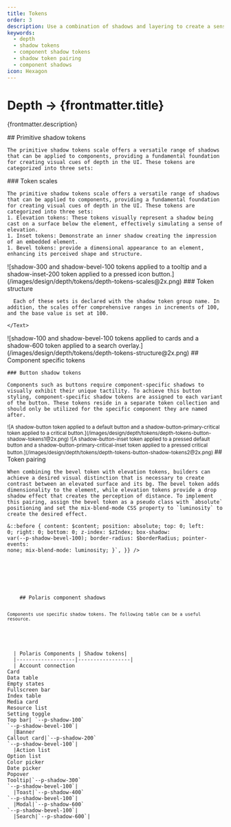 ```yaml
---
title: Tokens
order: 3
description: Use a combination of shadows and layering to create a sense of realism and hierarchy in the interface, guiding merchants' attention and indicating interactivity.
keywords:
  - depth
  - shadow tokens
  - component shadow tokens
  - shadow token pairing
  - component shadows
icon: Hexagon
---
```


# Depth &rarr; {frontmatter.title}

<Lede>{frontmatter.description}</Lede>

<Subnav />

<LayoutSection card>
  <ExtraLarge>
  <Text>
    ## Primitive shadow tokens

    The primitive shadow tokens scale offers a versatile range of shadows that can be applied to components, providing a fundamental foundation for creating visual cues of depth in the UI. These tokens are categorized into three sets:

  </Text>
  </ExtraLarge>

  <Text>
    ### Token scales

    The primitive shadow tokens scale offers a versatile range of shadows that can be applied to components, providing a fundamental foundation for creating visual cues of depth in the UI. These tokens are categorized into three sets:
    1. Elevation tokens: These tokens visually represent a shadow being cast on a surface below the element, effectively simulating a sense of elevation.
    1. Inset tokens: Demonstrate an inner shadow creating the impression of an embedded element.
    1. Bevel tokens: provide a dimensional appearance to an element, enhancing its perceived shape and structure.

  </Text>

<Large>
  ![shadow-300 and shadow-bevel-100 tokens applied to a tooltip and a
  shadow-inset-200 token applied to a pressed icon
  button.](/images/design/depth/tokens/depth-tokens-scales@2x.png)
</Large>

  <Text>
      ### Token structure

      Each of these sets is declared with the shadow token group name. In addition, the scales offer comprehensive ranges in increments of 100, and the base value is set at 100.

    </Text>

<Large>
  ![shadow-100 and shadow-bevel-100 tokens applied to cards and a shadow-600
  token applied to a search
  overlay.](/images/design/depth/tokens/depth-tokens-structure@2x.png)
</Large>
</LayoutSection>

<LayoutSection card>
  <Text>
    ## Component specific tokens

    ### Button shadow tokens

    Components such as buttons require component-specific shadows to visually exhibit their unique tactility. To achieve this button styling, component-specific shadow tokens are assigned to each variant of the button. These tokens reside in a separate token collection and should only be utilized for the specific component they are named after.

  </Text>

<Small>
  ![A shadow-button token applied to a default button and a
  shadow-button-primary-critical token applied to a critical
  button.](/images/design/depth/tokens/depth-tokens-button-shadow-tokens1@2x.png)
</Small>

<Small>
  ![A shadow-button-inset token applied to a pressed default button and a
  shadow-button-primary-critical-inset token applied to a pressed critical
  button.](/images/design/depth/tokens/depth-tokens-button-shadow-tokens2@2x.png)
</Small>
</LayoutSection>

<LayoutSection card>
  <Text>
    ## Token pairing

    When combining the bevel token with elevation tokens, builders can achieve a desired visual distinction that is necessary to create contrast between an elevated surface and its bg. The bevel token adds dimensionality to the element, while elevation tokens provide a drop shadow effect that creates the perception of distance. To implement this pairing, assign the bevel token as a pseudo class with `absolute` positioning and set the mix-blend-mode CSS property to `luminosity` to create the desired effect.

  </Text>

<Large>
<Code
  code={{
    title: '',
    className: 'Sass',
    code: `position: relative;
box-shadow: $boxShadow;
border-radius: $borderRadius;
border: $border;

&::before {
content: $content;
position: absolute;
top: 0;
left: 0;
right: 0;
bottom: 0;
z-index: $zIndex;
box-shadow: var(--p-shadow-bevel-100);
border-radius: $borderRadius;
pointer-events: none;
mix-blend-mode: luminosity;
}`,
}}
/>

</Large>
</LayoutSection>

<LayoutSection card>
  <Text>
    ## Polaris component shadows

    Components use specific shadow tokens. The following table can be a useful resource.

  </Text>

<Large>
  | Polaris Components | Shadow tokens|
  |-------------------|-----------------|
  | Account connection<br/>Card<br/>Data table<br/>Empty states<br/>Fullscreen bar<br/>Index table<br/>Media card<br/>Resource list<br/>Setting toggle<br/>Top bar| `--p-shadow-100`<br/>`--p-shadow-bevel-100`|
  |Banner<br/>Callout card|`--p-shadow-200`<br/>`--p-shadow-bevel-100`|
  |Action list<br/>Option list<br/>Color picker<br/>Date picker<br/>Popover <br/>Tooltip|`--p-shadow-300`<br/>`--p-shadow-bevel-100`|
  |Toast|`--p-shadow-400`<br/>`--p-shadow-bevel-100`|
  |Modal|`--p-shadow-600`<br/>`--p-shadow-bevel-100`|
  |Search|`--p-shadow-600`|
</Large>
</LayoutSection>
